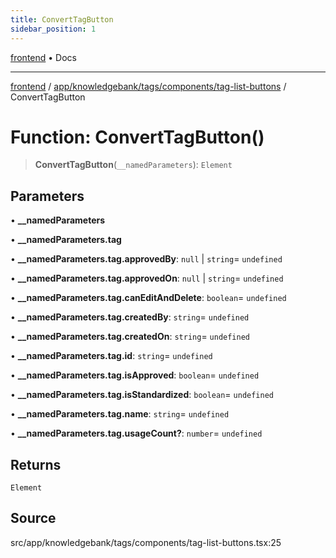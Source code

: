 ```yaml
---
title: ConvertTagButton
sidebar_position: 1
---
```


[frontend](../../../../../..) • Docs

***

[frontend](../../../../../..) / [app/knowledgebank/tags/components/tag-list-buttons](..) / ConvertTagButton

# Function: ConvertTagButton()

> **ConvertTagButton**(`__namedParameters`): `Element`

## Parameters

• **\_\_namedParameters**

• **\_\_namedParameters.tag**

• **\_\_namedParameters.tag.approvedBy**: `null` \| `string`= `undefined`

• **\_\_namedParameters.tag.approvedOn**: `null` \| `string`= `undefined`

• **\_\_namedParameters.tag.canEditAndDelete**: `boolean`= `undefined`

• **\_\_namedParameters.tag.createdBy**: `string`= `undefined`

• **\_\_namedParameters.tag.createdOn**: `string`= `undefined`

• **\_\_namedParameters.tag.id**: `string`= `undefined`

• **\_\_namedParameters.tag.isApproved**: `boolean`= `undefined`

• **\_\_namedParameters.tag.isStandardized**: `boolean`= `undefined`

• **\_\_namedParameters.tag.name**: `string`= `undefined`

• **\_\_namedParameters.tag.usageCount?**: `number`= `undefined`

## Returns

`Element`

## Source

src/app/knowledgebank/tags/components/tag-list-buttons.tsx:25
